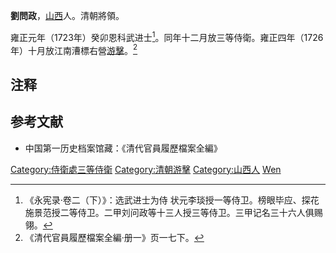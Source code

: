 '''劉問政'''，[[山西|山西]]人。清朝將領。  

雍正元年（1723年）癸卯恩科武进士<ref>《永宪录·卷二（下）》：选武进士为侍 状元李琰授一等侍卫。榜眼毕应、探花施景范授二等侍卫。二甲刘问政等十三人授三等侍卫。三甲记名三十六人俱赐翎。</ref>。同年十二月放三等侍衛。雍正四年（1726年）十月放江南漕標右營[[游擊|游擊]]。<ref>《清代官員履歷檔案全編·册一》页一七下。</ref>

==注释==
{{reflist}}

==参考文献==
*中国第一历史档案馆藏：《清代官員履歷檔案全編》

{{雍正元年癸卯恩科武殿試金榜}}
{{DEFAULTSORT:Liu劉}}
[[Category:侍衛處三等侍衛|Category:侍衛處三等侍衛]]
[[Category:清朝游擊|Category:清朝游擊]]
[[Category:山西人|Category:山西人]]
[[Category:劉姓|Wen]]